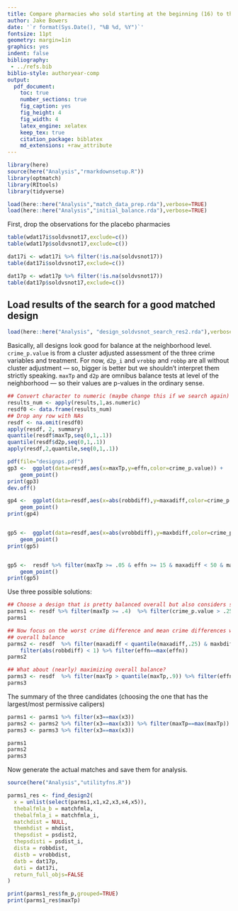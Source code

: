 ```yaml
---
title: Compare pharmacies who sold starting at the beginning (16) to those never selling (42).
author: Jake Bowers
date: '`r format(Sys.Date(), "%B %d, %Y")`'
fontsize: 11pt
geometry: margin=1in
graphics: yes
indent: false
bibliography:
 - ../refs.bib
biblio-style: authoryear-comp
output:
  pdf_document:
    toc: true
    number_sections: true
    fig_caption: yes
    fig_height: 4
    fig_width: 4
    latex_engine: xelatex
    keep_tex: true
    citation_package: biblatex
    md_extensions: +raw_attribute
---
```



```r
library(here)
source(here("Analysis","rmarkdownsetup.R"))
library(optmatch)
library(RItools)
library(tidyverse)
```

```r
load(here::here("Analysis","match_data_prep.rda"),verbose=TRUE)
load(here::here("Analysis","initial_balance.rda"),verbose=TRUE)
```

First, drop the observations for the placebo pharmacies

```r
table(wdat17i$soldvsnot17,exclude=c())
table(wdat17p$soldvsnot17,exclude=c())

dat17i <- wdat17i %>% filter(!is.na(soldvsnot17))
table(dat17i$soldvsnot17,exclude=c())

dat17p <- wdat17p %>% filter(!is.na(soldvsnot17))
table(dat17p$soldvsnot17,exclude=c())
```


## Load results of the search for a good matched design

```r
load(here::here("Analysis", "design_soldvsnot_search_res2.rda"),verbose=TRUE)
```

Basically, all designs look good for balance at the neighborhood level.
`crime_p.value` is from a cluster adjusted assessment of the three crime
variables and treatment. For now, `d2p_i` and `vrobbp` and `robbp` are all
without cluster adjustment --- so, bigger is better but we shouldn't interpret
them strictly speaking. `maxTp` and `d2p` are omnibus balance tests at level of
the neighborhood --- so their values are p-values in the ordinary sense.

```r
## Convert character to numeric (maybe change this if we search again)
results_num <- apply(results,1,as.numeric)
resdf0 <- data.frame(results_num)
## Drop any row with NAs
resdf <- na.omit(resdf0)
apply(resdf, 2, summary)
quantile(resdf$maxTp,seq(0,1,.1))
quantile(resdf$d2p,seq(0,1,.1))
apply(resdf,2,quantile,seq(0,1,.1))
```



```r
pdf(file="designps.pdf")
gp3 <-  ggplot(data=resdf,aes(x=maxTp,y=effn,color=crime_p.value)) +
	geom_point()
print(gp3)
dev.off()

gp4 <-  ggplot(data=resdf,aes(x=abs(robbdiff),y=maxadiff,color=crime_p.value)) +
	geom_point()
print(gp4)


gp5 <-  ggplot(data=resdf,aes(x=abs(vrobbdiff),y=maxbdiff,color=crime_p.value)) +
	geom_point()
print(gp5)


gp5 <-  resdf %>% filter(maxTp >= .05 & effn >= 15 & maxadiff < 50 & maxbdiff < 30)  %>% ggplot(aes(x=crime_p.value,y=maxadiff,color=effn)) +
	geom_point()
print(gp5)


```


Use three possible solutions:

```r

## Choose a design that is pretty balanced overall but also considers sample size and focuses on closeness on crime variables
parms1 <- resdf %>% filter(maxTp >= .4)  %>% filter(crime_p.value > .25) %>% filter(effn==max(effn))
parms1

## Now focus on the worst crime difference and mean crime differences with some
## overall balance
parms2 <- resdf  %>% filter(maxadiff < quantile(maxadiff,.25) & maxbdiff < quantile(maxbdiff,.25)) %>% filter(crime_p.value > .1 & maxTp > .1) %>% 
    filter(abs(robbdiff) < 1) %>% filter(effn==max(effn))
parms2

## What about (nearly) maximizing overall balance?
parms3 <- resdf  %>% filter(maxTp > quantile(maxTp,.9)) %>% filter(effn==max(effn))
parms3

```

The summary of  the three candidates (choosing the one that has the largest/most
permissive calipers)

```r
parms1 <- parms1 %>% filter(x3==max(x3))
parms2 <- parms2 %>% filter(x3==max(x3)) %>% filter(maxTp==max(maxTp))
parms3 <- parms3 %>% filter(x3==max(x3))

parms1
parms2
parms3
```

Now generate the actual matches and save them for analysis.

```r
source(here("Analysis","utilityfns.R"))
```

```r

parms1_res <- find_design2(
  x = unlist(select(parms1,x1,x2,x3,x4,x5)),
  thebalfmla_b = matchfmla,
  thebalfmla_i = matchfmla_i,
  matchdist = NULL,
  themhdist = mhdist,
  thepsdist = psdist2,
  thepsdisti = psdist_i,
  dista = robbdist,
  distb = vrobbdist,
  datb = dat17p,
  dati = dat17i,
  return_full_objs=FALSE
)

print(parms1_res$fm_p,grouped=TRUE)
print(parms1_res$maxTp)

```


